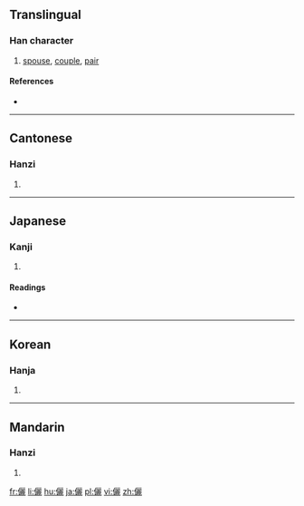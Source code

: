 {{also|俪}}
==Translingual==

===Han character===
{{Han char|rn=9|rad=人|as=19|sn=21|four=21211|canj=OMMP|ids=⿰亻麗}}

# [[spouse]], [[couple]], [[pair]]

====References====
* {{Han ref|kx=0121.360|dkj=01311|dj=0256.240|hdz=10238.180|uh=5137|ud=20791|bh=C4D7|bd=50391}}

----

==Cantonese==

===Hanzi===
{{yue-hanzi|jyut=|y=lai6|sim=俪}}

# {{defn|lang=yue|sort=人19}}

----

==Japanese==

===Kanji===
{{ja-kanji|grade=|rs=人19}}

# {{defn|lang=ja|sort=人19}}

====Readings====
* {{ja-readings|on=[[れい]] (rei)|kun=[[つれあい]] (tsureai), [[ならぶ]] (narabu)}}

----

==Korean==

===Hanja===
{{ko-hanja|hangeul=려|rv=ryeo|mr=ryŏ}}

# {{defn|lang=ko|sort=人19}}

----

==Mandarin==

===Hanzi===
{{cmn-hanzi|sim=俪|pin=[[lì]] ([[li4]])|wg=li<sup>4</sup>}}

# {{defn|lang=cmn|sort=人19}}

[[fr:儷]]
[[li:儷]]
[[hu:儷]]
[[ja:儷]]
[[pl:儷]]
[[vi:儷]]
[[zh:儷]]